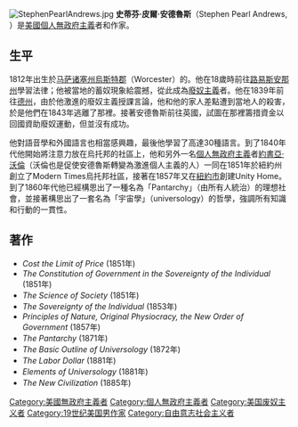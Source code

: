 [[File:StephenPearlAndrews.jpg|thumb]]
'''史蒂芬·皮爾·安德魯斯'''（Stephen Pearl Andrews, {{bd|1812年|3月22日|1886年|5月21日}}）是[[美國個人無政府主義|美國個人無政府主義]]者和作家。

==生平==
1812年出生於[[马萨诸塞州|马萨诸塞州]][[烏斯特郡|烏斯特郡]]（Worcester）的{{link-en|田普頓|Templeton, Massachusetts}}。他在18歲時前往[[路易斯安那州|路易斯安那州]]學習法律；他被當地的蓄奴現象給震撼，從此成為[[廢奴主義|廢奴主義]]者。他在1839年前往[[德克薩斯州|德州]]，由於他激進的廢奴主義授課言論，他和他的家人差點遭到當地人的殺害，於是他們在1843年逃離了那裡。接著安德魯斯前往英國，試圖在那裡籌措資金以回國資助廢奴運動，但並沒有成功。

他對語音學和外國語言也相當感興趣，最後他學習了高達30種語言。到了1840年代他開始將注意力放在烏托邦的社區上，他和另外一名[[個人無政府主義|個人無政府主義]]者[[約書亞·沃倫|約書亞·沃倫]]（沃倫也是促使安德魯斯轉變為激進個人主義的人）一同在1851年於紐約州創立了Modern Times烏托邦社區，接著在1857年又在[[紐約市|紐約市]]創建Unity Home。到了1860年代他已經構思出了一種名為「Pantarchy」（由所有人統治）的理想社會，並接著構思出了一套名為「宇宙學」（universology）的哲學，強調所有知識和行動的一貫性。

==著作==
*''Cost the Limit of Price'' (1851年)
*''The Constitution of Government in the Sovereignty of the Individual'' (1851年)
*''The Science of Society'' (1851年)
*''The Sovereignty of the Individual'' (1853年)
*''Principles of Nature, Original Physiocracy, the New Order of Government'' (1857年)
*''The Pantarchy'' (1871年)
*''The Basic Outline of Universology'' (1872年)
*''The Labor Dollar'' (1881年)
*''Elements of Universology'' (1881年)
*''The New Civilization'' (1885年)

{{Authority control}}

{{DEFAULTSORT:Andrews, Stephen Pearl}}
[[Category:美國無政府主義者|Category:美國無政府主義者]]
[[Category:個人無政府主義者|Category:個人無政府主義者]]
[[Category:美国废奴主义者|Category:美国废奴主义者]]
[[Category:19世纪美国男作家|Category:19世纪美国男作家]]
[[Category:自由意志社会主义者|Category:自由意志社会主义者]]